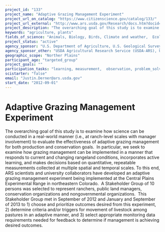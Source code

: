 ```yaml
---
project_id: "133"
project_name: "Adaptive Grazing Management Experiment"
project_url_on_catalog: "https://www.citizenscience.gov/catalog/133/"
project_url_external: "http://www.ars.usda.gov/Research/docs.htm?docid=25733"
project_description: "The overarching goal of this study is to examine how science can be conducted in a real-world manner (i.e., at ranch-level scales with manager involvement) to evaluate the effectiveness of adaptive grazing management for both production and conservation goals.\u00a0 In particular, we seek to examine how grazing management can be implemented in a manner that responds to current and changing rangeland conditions, incorporates active learning, and makes decisions based on quantitative, repeatable measurements collected at multiple spatial and temporal scales.\u00a0To this end, ARS scientists and university collaborators have developed an adaptive grazing management experiment being implemented at the Central Plains Experimental Range in northeastern Colorado.\u00a0 A Stakeholder Group of 10 persons was selected to represent ranchers, public land managers, conservation organizations and nongovernmental organizations.\u00a0 This Stakeholder Group met in September of 2012 and January and September of 2013 to 1) choose and prioritize outcomes desired from this experiment, 2) determine criteria and/or triggers for movement of livestock among pastures in an adaptive manner, and 3) select appropriate monitoring data requirements needed for feedback to determine if management is achieving desired outcomes."
keywords: "agriculture, plants"
fields_of_science: "Animals, Biology, Birds, Climate and weather,  Ecology and environment,  Education, Food,  Geography,  Nature and outdoors"
project_status: "active"
agency_sponsor: "U.S. Department of Agriculture, U.S. Geological Survey (USGS)"
agency_sponsor_other: "USDA Agricultural Research Service (USDA-ARS), USDA National Institute of Food and Agriculture (USDA-NIFA)"
geographic_scope: "Norther Plains"
participant_age: "targeted_group"
project_goals: ""
participation_tasks: "learning, measurement,  observation, problem_solving"
scistarter: "false"
email: "Justin.Derner@ars.usda.gov"
start_date: "2012-09-01"
---
```


# Adaptive Grazing Management Experiment

The overarching goal of this study is to examine how science can be conducted in a real-world manner (i.e., at ranch-level scales with manager involvement) to evaluate the effectiveness of adaptive grazing management for both production and conservation goals.  In particular, we seek to examine how grazing management can be implemented in a manner that responds to current and changing rangeland conditions, incorporates active learning, and makes decisions based on quantitative, repeatable measurements collected at multiple spatial and temporal scales. To this end, ARS scientists and university collaborators have developed an adaptive grazing management experiment being implemented at the Central Plains Experimental Range in northeastern Colorado.  A Stakeholder Group of 10 persons was selected to represent ranchers, public land managers, conservation organizations and nongovernmental organizations.  This Stakeholder Group met in September of 2012 and January and September of 2013 to 1) choose and prioritize outcomes desired from this experiment, 2) determine criteria and/or triggers for movement of livestock among pastures in an adaptive manner, and 3) select appropriate monitoring data requirements needed for feedback to determine if management is achieving desired outcomes.
